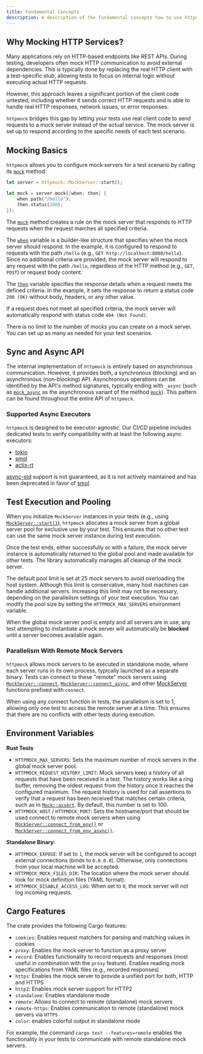 ```yaml
---
title: Fundamental Concepts
description: A description of the fundamental concepts how to use httpmock.
---
```


## Why Mocking HTTP Services?

Many applications rely on HTTP-based endpoints like REST APIs. During testing, developers often mock HTTP communication to avoid external dependencies. This is typically done by replacing the real HTTP client with a test-specific stub, allowing tests to focus on internal logic without executing actual HTTP requests.

However, this approach leaves a significant portion of the client code untested, including whether it sends correct HTTP requests and is able to handle real HTTP responses, network issues, or error responses.

`httpmock` bridges this gap by letting your tests use real client code to send requests to a mock server instead of the actual service. The mock server is set up to respond according to the specific needs of each test scenario.

## Mocking Basics

`httpmock` allows you to configure mock servers for a test scenario by calling its [`mock`](https://docs.rs/httpmock/latest/httpmock/struct.MockServer.html#method.mock) method:

```rust
let server = httpmock::MockServer::start();

let mock = server.mock(|when, then| {
    when.path("/hello");
    then.status(200);
});
```

The [`mock`](https://docs.rs/httpmock/latest/httpmock/struct.MockServer.html#method.mock) method creates a
rule on the mock server that responds to HTTP requests when the request marches all specified criteria.

The [`when`](https://docs.rs/httpmock/latest/httpmock/struct.When.html) variable is a builder-like structure that specifies when the mock server should respond.
In the example, it is configured to respond to requests with the path `/hello` (e.g., `GET http://localhost:8080/hello`).
Since no additional criteria are provided, the mock server will respond to any request with the path `/hello`,
regardless of the HTTP method (e.g., `GET`, `POST`) or request body content.

The [`then`](https://docs.rs/httpmock/latest/httpmock/struct.Then.html) variable specifies the response details when a request meets the defined criteria. In the example,
it sets the response to return a status code `200 (OK)` without body, headers, or any other value.

If a request does not meet all specified criteria, the mock server will automatically respond with status code `404 (Not Found)`.

There is no limit to the number of mocks you can create on a mock server. You can set up as many as needed for your test scenarios.


## Sync and Async API

The internal implementation of `httpmock` is entirely based on asynchronous communication. However, it provides both, a synchronous (blocking) and an asynchronous
(non-blocking) API. Asynchronous operations can be identified by the API's method signatures, typically ending with `_async` (such as [`mock_async`](https://docs.rs/httpmock/latest/httpmock/struct.MockServer.html#method.mock_async)
as the asynchronous variant of the method [`mock`](https://docs.rs/httpmock/latest/httpmock/struct.MockServer.html#method.mock)).
This pattern can be found throughout the entire API of `httpmock`.

### Supported Async Executors

`httpmock` is designed to be executor-agnostic. Our CI/CD pipeline includes dedicated tests to verify compatibility with at least the following async executors:

- [tokio](https://docs.rs/tokio/latest/tokio/)
- [smol](https://docs.rs/smol/latest/smol/)
- [actix-rt](https://docs.rs/actix-rt/latest/actix_rt)


[async-std](https://docs.rs/async-std/latest/async_std) support is not guaranteed, as it is not actively maintained and has been deprecated in favor of [smol](https://docs.rs/smol/latest/smol/).

## Test Execution and Pooling

When you initialize `MockServer` instances in your tests (e.g., using
[`MockServer::start()`](https://docs.rs/httpmock/latest/httpmock/struct.MockServer.html#method.start)), `httpmock` allocates a mock server from a global server pool for exclusive use by your test.
This ensures that no other test can use the same mock server instance during test execution.

Once the test ends, either successfully or with a failure, the mock server instance is automatically returned
to the global pool and made available for other tests. The library automatically manages all cleanup of the mock server.

The default pool limit is set at 25 mock servers to avoid overloading the host system.
Although this limit is conservative, many host machines can handle additional servers.
Increasing this limit may not be necessary, depending on the parallelism settings of your test execution.
You can modify the pool size by setting the `HTTPMOCK_MAX_SERVERS` environment variable.

When the global mock server pool is empty and all servers are in use, any test attempting to
instantiate a mock server will automatically be **blocked** until a server becomes available again.

### Parallelism With Remote Mock Servers

`httpmock` allows mock servers to be executed in standalone mode, where each server runs in its own process,
typically launched as a separate binary. Tests can connect to these "remote" mock servers using
[`MockServer::connect`](https://docs.rs/httpmock/latest/httpmock/struct.MockServer.html#method.connect),
[`MockServer::connect_async`](https://docs.rs/httpmock/latest/httpmock/struct.MockServer.html#method.connect_async),
and other [MockServer](https://docs.rs/httpmock/latest/httpmock/struct.MockServer.html) functions prefixed
with `connect`.

When using any connect function in tests, the parallelism is set to 1, allowing only one test to access the remote
server at a time. This ensures that there are no conflicts with other tests during execution.

## Environment Variables

**Rust Tests**
- `HTTPMOCK_MAX_SERVERS`: Sets the maximum number of mock servers in the global mock server pool.
- `HTTPMOCK_REQUEST_HISTORY_LIMIT`: Mock servers keep a history of all requests that have been received in a test.
The history works like a ring buffer, removing the oldest request from the history once it reaches the configured maximum.
The request history is used for call assertions to verify that a request has been received that matches certain criteria,
such as in [`Mock::assert`](https://docs.rs/httpmock/latest/httpmock/struct.Mock.html#method.assert).
By default, this number is set to 100.
- `HTTPMOCK_HOST` / `HTTPMOCK_PORT`: Sets the hostname/port that should be used connect to remote mock servers when using
[`MockServer::connect_from_env()`](https://docs.rs/httpmock/latest/httpmock/struct.MockServer.html#method.connect_from_env)
or [`MockServer::connect_from_env_async()`](https://docs.rs/httpmock/latest/httpmock/struct.MockServer.html#method.connect_from_env_async).

**Standalone Binary**:
- `HTTPMOCK_EXPOSE`: If set to `1`, the mock server will be configured to accept external connections (binds to `0.0.0.0`). Otherwise, only connections from your local machine will be accepted.
- `HTTPMOCK_MOCK_FILES_DIR`: The location where the mock server should look for mock definition files (YAML format).
- `HTTPMOCK_DISABLE_ACCESS_LOG`: When set to `0`, the mock server will not log incoming requests.

## Cargo Features

The crate provides the following Cargo features:

- `cookies`: Enables request matchers for parsing and matching values in cookies
- `proxy`: Enables the mock server to function as a proxy server
- `record`: Enables functionality to record requests and responses (most useful in combination with the `proxy` feature). Enables reading mock specifications from YAML files (e.g., recorded responses)
- `https`: Enables the mock server to provide a unified port for both, HTTP and HTTPS
- `http2`: Enables mock server support for HTTP2
- `standalone`: Enables standalone mode
- `remote`: Allows to connect to remote (standalone) mock servers
- `remote-https`: Enables communication to remote (standalone) mock servers via `HTTPS`
- `color`: enables colorful output in standalone mode

For example, the command `cargo test --features=remote` enables the functionality in your tests to communicate with remote standalone mock servers.


